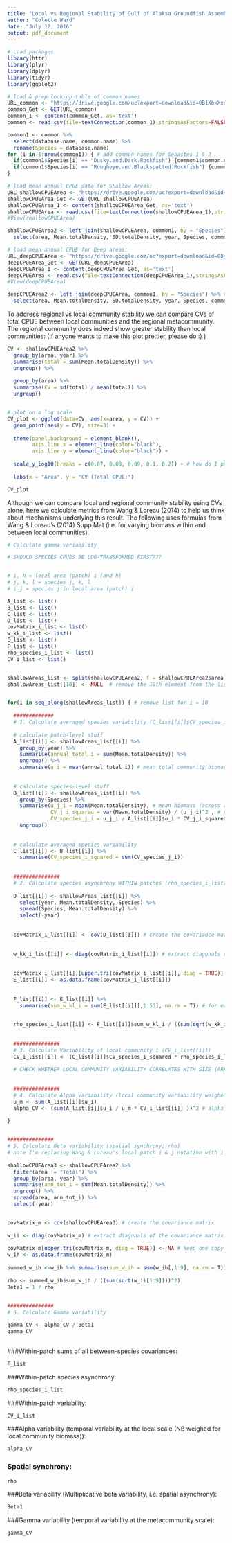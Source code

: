 ```yaml
---
title: "Local vs Regional Stability of Gulf of Alaksa Groundfish Assemblages"
author: "Colette Ward"
date: "July 12, 2016"
output: pdf_document
---
```



```r
# Load packages
library(httr)
library(plyr)
library(dplyr)
library(tidyr)
library(ggplot2)

```


```r
# load & prep look-up table of common names
URL_common <- "https://drive.google.com/uc?export=download&id=0B1XbkXxdfD7ubzIzdURzanhfZnc" # this is "trawl_species_control_file.csv"
common_Get <- GET(URL_common)
common_1 <- content(common_Get, as='text')
common <- read.csv(file=textConnection(common_1),stringsAsFactors=FALSE,head=TRUE)

common1 <- common %>%
  select(database.name, common.name) %>%
  rename(Species = database.name)
for (i in 1:nrow(common1)) { # add common names for Sebastes 1 & 2
  if(common1$Species[i] == "Dusky.and.Dark.Rockfish") {common1$common.name[i] <- "Sebastes 1"}
  if(common1$Species[i] == "Rougheye.and.Blackspotted.Rockfish") {common1$common.name[i] <- "Sebastes 2"}
}
```


```r
# load mean annual CPUE data for Shallow Areas:
URL_shallowCPUEArea <- "https://drive.google.com/uc?export=download&id=0By1iaulIAI-uYzBOUFRtZklmX0U" # new data for shallow areas
shallowCPUEArea_Get <- GET(URL_shallowCPUEArea)
shallowCPUEArea_1 <- content(shallowCPUEArea_Get, as='text')
shallowCPUEArea <- read.csv(file=textConnection(shallowCPUEArea_1),stringsAsFactors=FALSE,head=TRUE)
#View(shallowCPUEArea)

shallowCPUEArea2 <- left_join(shallowCPUEArea, common1, by = "Species") %>% # merge common names onto SPCPUEArea
  select(area, Mean.totalDensity, SD.totalDensity, year, Species, common.name)

```

```r
# load mean annual CPUE for Deep areas:
URL_deepCPUEArea <- "https://drive.google.com/uc?export=download&id=0By1iaulIAI-uVF9VWnNPX3Z3S3c"
deepCPUEArea_Get <- GET(URL_deepCPUEArea)
deepCPUEArea_1 <- content(deepCPUEArea_Get, as='text')
deepCPUEArea <- read.csv(file=textConnection(deepCPUEArea_1),stringsAsFactors=FALSE,head=TRUE)
#View(deepCPUEArea)

deepCPUEArea2 <- left_join(deepCPUEArea, common1, by = "Species") %>% # merge in common names
  select(area, Mean.totalDensity, SD.totalDensity, year, Species, common.name)

```

To address regional vs local community stability we can compare CVs of total CPUE between local communities and the regional metacommunity.
The regional community does indeed show greater stability than local communities:
(If anyone wants to make this plot prettier, please do :) )

```r

CV <- shallowCPUEArea2 %>% 
  group_by(area, year) %>%
  summarise(total = sum(Mean.totalDensity)) %>%
  ungroup() %>%
  
  group_by(area) %>%
  summarise(CV = sd(total) / mean(total)) %>%
  ungroup()


# plot on a log scale
CV_plot <- ggplot(data=CV, aes(x=area, y = CV)) + 
  geom_point(aes(y = CV), size=3) +
  
  theme(panel.background = element_blank(),
        axis.line.x = element_line(color="black"),
        axis.line.y = element_line(color="black")) +
  
  scale_y_log10(breaks = c(0.07, 0.08, 0.09, 0.1, 0.2)) + # how do I put minor tick marks on the y axis?
  
  labs(x = "Area", y = "CV (Total CPUE)")

CV_plot


```

Although we can compare local and regional community stability using CVs alone, here we calculate metrics from Wang & Loreau (2014) to help us think about mechanisms underlying this result.
The following uses formulas from Wang & Loreau's (2014) Supp Mat (i.e. for varying biomass within and between local communities).
```r

# Calculate gamma variability

# SHOULD SPECIES CPUES BE LOG-TRANSFORMED FIRST???


# i, h = local area (patch) i (and h)
# j, k, l = species j, k, l
# i_j = species j in local area (patch) i

A_list <- list()
B_list <- list()
C_list <- list()
D_list <- list()
covMatrix_i_list <- list()
w_kk_i_list <- list()
E_list <- list()
F_list <- list()
rho_species_i_list <- list()
CV_i_list <- list()


shallowAreas_list <- split(shallowCPUEArea2, f = shallowCPUEArea2$area) # create a list of dataframes (one df for each local area & total region)
shallowAreas_list[[10]] <- NULL  # remove the 10th element from the list (remove the list for the total regional metacommunity)


for(i in seq_along(shallowAreas_list)) { # remove list for i = 10
  
  #############
  # 1. Calculate averaged species variability (C_list[[i]]$CV_species_i_squared):
  
  # calculate patch-level stuff
  A_list[[i]] <- shallowAreas_list[[i]] %>%
    group_by(year) %>%
    summarise(annual_total_i = sum(Mean.totalDensity)) %>%
    ungroup() %>%
    summarise(u_i = mean(annual_total_i)) # mean total community biomass (across all years) for local patch i
    
  
  # calculate species-level stuff
  B_list[[i]] <- shallowAreas_list[[i]] %>%
    group_by(Species) %>%
    summarise(u_j_i = mean(Mean.totalDensity), # mean biomass (across all years) of species j in patch i
              CV_j_i_squared = var(Mean.totalDensity) / (u_j_i)^2 , # CV of species j in patch i. Note that the usual formula for CV is squared here.
              CV_species_j_i = u_j_i / A_list[[i]]$u_i * CV_j_i_squared) %>% # CV of all species in patch i
    ungroup()
  
  
  # calculate averaged species variability
  C_list[[i]] <- B_list[[i]] %>%
    summarise(CV_species_i_squared = sum(CV_species_j_i))
  
  
  ###############
  # 2. Calculate species asynchrony WITHIN patches (rho_species_i_list[[i]]):
  
  D_list[[i]] <- shallowAreas_list[[i]] %>%
    select(year, Mean.totalDensity, Species) %>%
    spread(Species, Mean.totalDensity) %>%
    select(-year)
  
  
  covMatrix_i_list[[i]] <- cov(D_list[[i]]) # create the covariance matrix
    
  
  w_kk_i_list[[i]] <- diag(covMatrix_i_list[[i]]) # extract diagonals of the covariance matrix. returns a vector. note cannot use mutate on a matrix
  
  
  covMatrix_i_list[[i]][upper.tri(covMatrix_i_list[[i]], diag = TRUE)] <- NA # for each patch i, keep one copy of all the non-diagonals. these are w_kl_i 
  E_list[[i]] <- as.data.frame(covMatrix_i_list[[i]])
  
  
  F_list[[i]] <- E_list[[i]] %>%
    summarise(sum_w_kl_i = sum(E_list[[i]][,1:53], na.rm = T)) # for each local patch i, find the sum of all w_kl_i. calc has been checked

  
  rho_species_i_list[[i]] <- F_list[[i]]$sum_w_kl_i / ((sum(sqrt(w_kk_i_list[[i]][1:53])))^2)
  
  
  ###############
  # 3. Calculate Variability of local community i (CV_i_list[[i]])
  CV_i_list[[i]] <- (C_list[[i]]$CV_species_i_squared * rho_species_i_list[[i]])^2 # It's not clear whether this should be squared. If not squred, returns a negative value when within-patch species synchrony is negative.
      
  # CHECK WHETHER LOCAL COMMUNITY VARIABILITY CORRELATES WITH SIZE (AREA) OF LOCAL COMMUNITY (IE DO LARGER AREAS SHOW MORE VARIABILITY?)
  
  
  ###############
  # 4. Calculate Alpha variability (local community variability weighed for local community biomass; alpha_CV_list[[i]])
  u_m <- sum(A_list[[i]]$u_i)
  alpha_CV <- (sum(A_list[[i]]$u_i / u_m * CV_i_list[[i]] ))^2 # alpha_CV = 0.004474226

}

  
###############
# 5. Calculate Beta variability (spatial synchrony; rho)
# note I'm replacing Wang & Loreau's local patch i & j notation with i & h, to avoid confusion with species j
  
shallowCPUEArea3 <- shallowCPUEArea2 %>%
  filter(area != "Total") %>%
  group_by(area, year) %>%
  summarise(ann_tot_i = sum(Mean.totalDensity)) %>%
  ungroup() %>%
  spread(area, ann_tot_i) %>%
  select(-year)


covMatrix_m <- cov(shallowCPUEArea3) # create the covariance matrix
    
w_ii <- diag(covMatrix_m) # extract diagonals of the covariance matrix. returns a vector.
  
covMatrix_m[upper.tri(covMatrix_m, diag = TRUE)] <- NA # keep one copy of all the non-diagonals. These are w_ih (temporal covariance of total community biomass between local patches i & h). Note it would be nice to bring in species-level information here, to avoid dominant species from driving the result.
w_ih <- as.data.frame(covMatrix_m)
  
summed_w_ih <-w_ih %>% summarise(sum_w_ih = sum(w_ih[,1:9], na.rm = T)) # find the sum of all w_ih. calc has been checked
  
rho <- summed_w_ih$sum_w_ih / ((sum(sqrt(w_ii[1:9])))^2)
Beta1 = 1 / rho
  

###############
# 6. Calculate Gamma variability

gamma_CV <- alpha_CV / Beta1
gamma_CV
  
```


###Within-patch sums of all between-species covariances:
```r
F_list
```


###Within-patch species asynchrony:
```r
rho_species_i_list
```


###Within-patch variability:
```r
CV_i_list
```


###Alpha variability (temporal variability at the local scale (NB weighed for local community biomass)):
```r
alpha_CV
```


### Spatial synchrony:
```r
rho
```


###Beta variability (Multiplicative beta variability, i.e. spatial asynchrony):
```r
Beta1
```


###Gamma variability (temporal variability at the metacommunity scale):
```r
gamma_CV
```